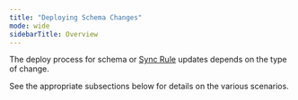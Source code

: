 ```yaml
---
title: "Deploying Schema Changes"
mode: wide
sidebarTitle: Overview
---
```


The deploy process for schema or [Sync Rule](../sync-rules) updates depends on the type of change.

See the appropriate subsections below for details on the various scenarios.
